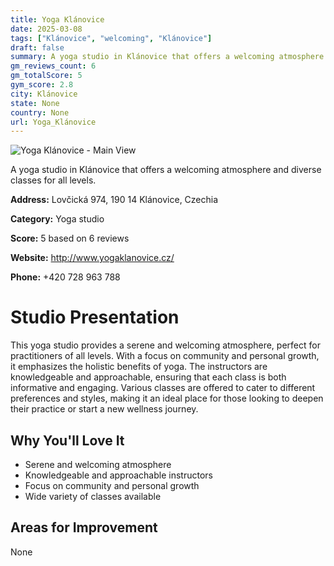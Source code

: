 ```yaml
---
title: Yoga Klánovice
date: 2025-03-08
tags: ["Klánovice", "welcoming", "Klánovice"]  
draft: false
summary: A yoga studio in Klánovice that offers a welcoming atmosphere and diverse classes for all levels.
gm_reviews_count: 6
gm_totalScore: 5
gym_score: 2.8
city: Klánovice
state: None
country: None
url: Yoga_Klánovice
---
```


<div className="aspect-[16/9] relative my-8">
  <img 
    src="https://streetviewpixels-pa.googleapis.com/v1/thumbnail?panoid=caIU-FxnCzxg6B-SQRcKvg&cb_client=search.gws-prod.gps&w=408&h=240&yaw=15.853222&pitch=0&thumbfov=100"
    alt="Yoga Klánovice - Main View"
    className="object-cover absolute inset-0 w-full h-full rounded-lg"
  />
</div>

A yoga studio in Klánovice that offers a welcoming atmosphere and diverse classes for all levels.

**Address:** Lovčická 974, 190 14 Klánovice, Czechia

**Category:** Yoga studio

**Score:** 5 based on 6 reviews

**Website:** http://www.yogaklanovice.cz/

**Phone:** +420 728 963 788

# Studio Presentation

This yoga studio provides a serene and welcoming atmosphere, perfect for practitioners of all levels. With a focus on community and personal growth, it emphasizes the holistic benefits of yoga. The instructors are knowledgeable and approachable, ensuring that each class is both informative and engaging. Various classes are offered to cater to different preferences and styles, making it an ideal place for those looking to deepen their practice or start a new wellness journey.

## Why You'll Love It

- Serene and welcoming atmosphere
- Knowledgeable and approachable instructors
- Focus on community and personal growth
- Wide variety of classes available

## Areas for Improvement

None

<div className="grid grid-cols-1 xl:grid-cols-2 gap-4 my-8">

</div>